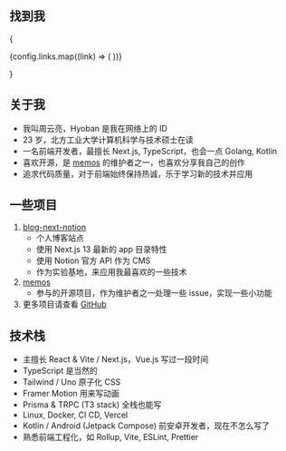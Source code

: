 
## 找到我

{

<div className="flex flex-row print:flex-col gap-2">
	{config.links.map((link) => (
		<IconLink
			className="w-5 h-5 text-white"
			key={link.url}
			type={link.type}
			href={link.url}
		></IconLink>
	))}
</div>

}

## 关于我

- 我叫周云亮，Hyoban 是我在网络上的 ID
- 23 岁，北方工业大学计算机科学与技术硕士在读
- 一名前端开发者，最擅长 Next.js, TypeScript，也会一点 Golang, Kotlin
- 喜欢开源，是 [memos](https://github.com/usememos/memos) 的维护者之一，也喜欢分享我自己的创作
- 追求代码质量，对于前端始终保持热诚，乐于学习新的技术并应用

## 一些项目

1. [blog-next-notion](https://github.com/hyoban/blog-next-notion)
   - 个人博客站点
   - 使用 Next.js 13 最新的 app 目录特性
   - 使用 Notion 官方 API 作为 CMS
   - 作为实验基地，来应用我最喜欢的一些技术
1. [memos](https://github.com/usememos/memos)
   - 参与的开源项目，作为维护者之一处理一些 issue，实现一些小功能
1. 更多项目请查看 [GitHub](https://github.com/hyoban)

## 技术栈

- 主擅长 React & Vite / Next.js，Vue.js 写过一段时间
- TypeScript 是当然的
- Tailwind / Uno 原子化 CSS
- Framer Motion 用来写动画
- Prisma & TRPC (T3 stack) 全栈也能写
- Linux, Docker, CI CD, Vercel
- Kotlin / Android (Jetpack Compose) 前安卓开发者，现在不怎么写了
- 熟悉前端工程化，如 Rollup, Vite, ESLint, Prettier
